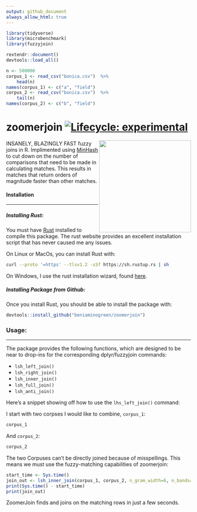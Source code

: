 ```yaml
---
output: github_document
always_allow_html: true
---
```


```r
library(tidyverse)
library(microbenchmark)
library(fuzzyjoin)

rextendr::document()
devtools::load_all()

n <- 500000
corpus_1 <- read_csv("bonica.csv")  %>%
    head(n)
names(corpus_1) <- c("a", "field")
corpus_2 <- read_csv("bonica.csv")  %>%
    tail(n)
names(corpus_2) <- c("b", "field")
```


# zoomerjoin [![Lifecycle: experimental](https://img.shields.io/badge/lifecycle-experimental-orange.svg)](https://lifecycle.r-lib.org/articles/stages.html#experimental)

<img src='logo.png' align="right" height="250">

INSANELY, BLAZINGLY FAST fuzzy joins in R. Implimented using
[MinHash](https://en.wikipedia.org/wiki/MinHash) to cut down on the number of
comparisons that need to be made in calculating matches. This results in
matches that return orders of magnitude faster than other matches.

#### Installation

---

##### Installing Rust:

You must have [Rust](https://www.rust-lang.org/tools/install) installed to
compile this package. The rust website provides an excellent installation
script that has never caused me any issues.

On Linux or MacOs, you can install Rust with:

``` sh
curl --proto '=https' --tlsv1.2 -sSf https://sh.rustup.rs | sh
```

On Windows, I use the rust installation wizard, found
[here](https://forge.rust-lang.org/infra/other-installation-methods.html).

##### Installing Package from Github:

Once you install Rust, you should be able to install the package with:

``` r
devtools::install_github("beniaminogreen/zoomerjoin")
```

### Usage:

---

The package provides the following functions, which are designed to be near to
drop-ins for the corresponding dplyr/fuzzyjoin commands:

* `lsh_left_join()`
* `lsh_right_join()`
* `lsh_inner_join()`
* `lsh_full_join()`
* `lsh_anti_join()`

Here's a snippet showing off how to use the `lhs_left_join()` command:

I start with two corpses I would like to combine, `corpus_1`:

```r
corpus_1
```

And `corpus_2`:
```r
corpus_2
```

The two Corpuses can't be directly joined because of misspellings. This means
we must use the fuzzy-matching capabilities of zoomerjoin:

```r
start_time <- Sys.time()
join_out <- lsh_inner_join(corpus_1, corpus_2, n_gram_width=6, n_bands=20, band_width=6)
print(Sys.time() - start_time)
print(join_out)
```

ZoomerJoin finds and joins on the matching rows in just a few seconds.

